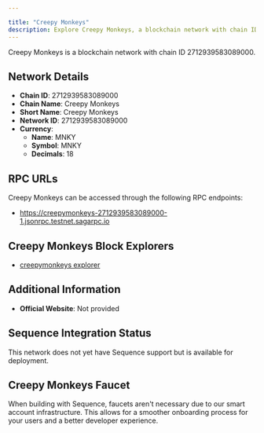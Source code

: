```yaml
---

title: "Creepy Monkeys"
description: Explore Creepy Monkeys, a blockchain network with chain ID 2712939583089000. Learn about its native currency, MNKY, and how to interact with the network.
---
```




Creepy Monkeys is a blockchain network with chain ID 2712939583089000.

## Network Details

- **Chain ID**: 2712939583089000
- **Chain Name**: Creepy Monkeys
- **Short Name**: Creepy Monkeys
- **Network ID**: 2712939583089000
- **Currency**: 
  - **Name**: MNKY
  - **Symbol**: MNKY
  - **Decimals**: 18

## RPC URLs

Creepy Monkeys can be accessed through the following RPC endpoints:

- https://creepymonkeys-2712939583089000-1.jsonrpc.testnet.sagarpc.io

## Creepy Monkeys Block Explorers

- [creepymonkeys explorer](https://creepymonkeys-2712939583089000-1.testnet.sagaexplorer.io)

## Additional Information

- **Official Website**: Not provided

## Sequence Integration Status

This network does not yet have Sequence support but is available for deployment.

## Creepy Monkeys Faucet

When building with Sequence, faucets aren't necessary due to our smart account infrastructure. This allows for a smoother onboarding process for your users and a better developer experience.
